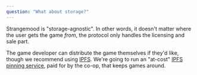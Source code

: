 ```yaml
---
question: "What about storage?"
---
```


Strangemood is "storage-agnostic". In other words, it doesn't matter where the user gets the game _from_, the protocol only handles the licensing and sale part.

The game developer can distribute the game themselves if they'd like, though we recommend using [IPFS](https://ipfs.io/). We're going to run an "at-cost" [IPFS pinning service](https://docs.ipfs.io/concepts/persistence/), paid for by the co-op, that keeps games around.
